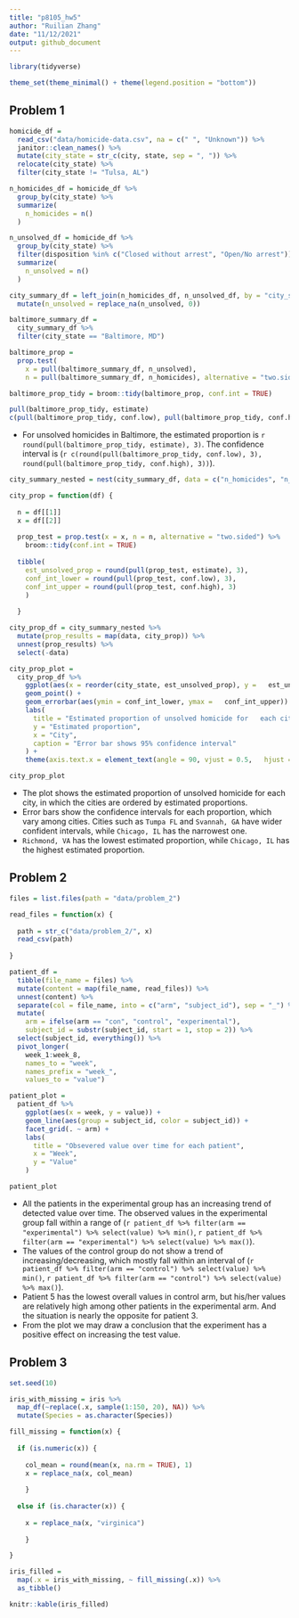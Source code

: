 ```yaml
---
title: "p8105_hw5"
author: "Ruilian Zhang"
date: "11/12/2021"
output: github_document
---
```


```r
library(tidyverse)

theme_set(theme_minimal() + theme(legend.position = "bottom"))
```


## Problem 1

```r
homicide_df = 
  read_csv("data/homicide-data.csv", na = c(" ", "Unknown")) %>%
  janitor::clean_names() %>% 
  mutate(city_state = str_c(city, state, sep = ", ")) %>% 
  relocate(city_state) %>% 
  filter(city_state != "Tulsa, AL")

n_homicides_df = homicide_df %>% 
  group_by(city_state) %>% 
  summarize(
    n_homicides = n()
  )

n_unsolved_df = homicide_df %>% 
  group_by(city_state) %>% 
  filter(disposition %in% c("Closed without arrest", "Open/No arrest")) %>% 
  summarize(
    n_unsolved = n()
  )

city_summary_df = left_join(n_homicides_df, n_unsolved_df, by = "city_state") %>% 
  mutate(n_unsolved = replace_na(n_unsolved, 0))
```

```r
baltimore_summary_df = 
  city_summary_df %>% 
  filter(city_state == "Baltimore, MD")

baltimore_prop = 
  prop.test(
    x = pull(baltimore_summary_df, n_unsolved), 
    n = pull(baltimore_summary_df, n_homicides), alternative = "two.sided")

baltimore_prop_tidy = broom::tidy(baltimore_prop, conf.int = TRUE)

pull(baltimore_prop_tidy, estimate)
c(pull(baltimore_prop_tidy, conf.low), pull(baltimore_prop_tidy, conf.high))
```

* For unsolved homicides in Baltimore, the estimated proportion is `r round(pull(baltimore_prop_tidy, estimate), 3)`. The confidence interval is (`r c(round(pull(baltimore_prop_tidy, conf.low), 3), round(pull(baltimore_prop_tidy, conf.high), 3))`).

```r
city_summary_nested = nest(city_summary_df, data = c("n_homicides", "n_unsolved"))

city_prop = function(df) {
  
  n = df[[1]]
  x = df[[2]]
  
  prop_test = prop.test(x = x, n = n, alternative = "two.sided") %>% 
    broom::tidy(conf.int = TRUE)
  
  tibble(
    est_unsolved_prop = round(pull(prop_test, estimate), 3),
    conf_int_lower = round(pull(prop_test, conf.low), 3),
    conf_int_upper = round(pull(prop_test, conf.high), 3)
    )
    
  }

city_prop_df = city_summary_nested %>% 
  mutate(prop_results = map(data, city_prop)) %>% 
  unnest(prop_results) %>% 
  select(-data)
```

```r
city_prop_plot = 
  city_prop_df %>% 
    ggplot(aes(x = reorder(city_state, est_unsolved_prop), y =   est_unsolved_prop)) +
    geom_point() +
    geom_errorbar(aes(ymin = conf_int_lower, ymax =   conf_int_upper)) + 
    labs(
      title = "Estimated proportion of unsolved homicide for   each city",
      y = "Estimated proportion",
      x = "City",
      caption = "Error bar shows 95% confidence interval"
    ) +
    theme(axis.text.x = element_text(angle = 90, vjust = 0.5,   hjust = 1))

city_prop_plot
```

* The plot shows the estimated proportion of unsolved homicide for each city, in which the cities are ordered by estimated proportions.  
* Error bars show the confidence intervals for each proportion, which vary among cities. Cities such as `Tumpa FL` and `Svannah, GA` have wider confident intervals, while `Chicago, IL` has the narrowest one.
* `Richmond, VA` has the lowest estimated proportion, while `Chicago, IL` has the highest estimated proportion. 


## Problem 2

```r
files = list.files(path = "data/problem_2")

read_files = function(x) {
  
  path = str_c("data/problem_2/", x)
  read_csv(path)
  
}

patient_df = 
  tibble(file_name = files) %>% 
  mutate(content = map(file_name, read_files)) %>% 
  unnest(content) %>% 
  separate(col = file_name, into = c("arm", "subject_id"), sep = "_") %>% 
  mutate(
    arm = ifelse(arm == "con", "control", "experimental"),
    subject_id = substr(subject_id, start = 1, stop = 2)) %>% 
  select(subject_id, everything()) %>% 
  pivot_longer(
    week_1:week_8, 
    names_to = "week",
    names_prefix = "week_",
    values_to = "value")

```

```r
patient_plot = 
  patient_df %>% 
    ggplot(aes(x = week, y = value)) +
    geom_line(aes(group = subject_id, color = subject_id)) +
    facet_grid(. ~ arm) +
    labs(
      title = "Obsevered value over time for each patient",
      x = "Week",
      y = "Value"
    )

patient_plot
```

* All the patients in the experimental group has an increasing trend of detected value over time. The observed values in the experimental group fall within a range of (`r patient_df %>% filter(arm == "experimental") %>% select(value) %>% min()`, `r patient_df %>% filter(arm == "experimental") %>% select(value) %>% max()`).    
* The values of the control group do not show a trend of increasing/decreasing, which mostly fall within an interval of (`r patient_df %>% filter(arm == "control") %>% select(value) %>% min()`, `r patient_df %>% filter(arm == "control") %>% select(value) %>% max()`).  
* Patient 5 has the lowest overall values in control arm, but his/her values are relatively high among other patients in the experimental arm. And the situation is nearly the opposite for patient 3.  
* From the plot we may draw a conclusion that the experiment has a positive effect on increasing the test value.


## Problem 3

```r
set.seed(10)

iris_with_missing = iris %>% 
  map_df(~replace(.x, sample(1:150, 20), NA)) %>%
  mutate(Species = as.character(Species))
```

```r
fill_missing = function(x) {
  
  if (is.numeric(x)) {
    
    col_mean = round(mean(x, na.rm = TRUE), 1)
    x = replace_na(x, col_mean)
    
    }
  
  else if (is.character(x)) {
    
    x = replace_na(x, "virginica")
    
    }

}

iris_filled = 
  map(.x = iris_with_missing, ~ fill_missing(.x)) %>% 
  as_tibble()

knitr::kable(iris_filled)
```
